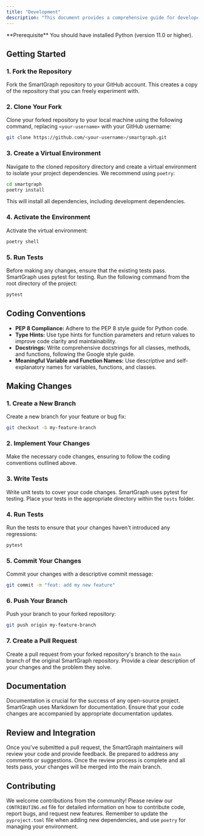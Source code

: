 ```yaml
---
title: "Development"
description: "This document provides a comprehensive guide for developers who want to contribute to the SmartGraph library. It covers setting up your development environment, coding conventions, testing procedures, and other relevant information."
---
```


<Info>
  **Prerequisite** You should have installed Python (version 11.0 or higher).
</Info>

## Getting Started

### 1. Fork the Repository

Fork the SmartGraph repository to your GitHub account. This creates a copy of the repository that you can freely experiment with.

### 2. Clone Your Fork

Clone your forked repository to your local machine using the following command, replacing `<your-username>` with your GitHub username:

```bash
git clone https://github.com/<your-username>/smartgraph.git
```

### 3. Create a Virtual Environment

Navigate to the cloned repository directory and create a virtual environment to isolate your project dependencies. We recommend using `poetry`:

```bash
cd smartgraph
poetry install
```

This will install all dependencies, including development dependencies.

### 4. Activate the Environment

Activate the virtual environment:

```bash
poetry shell
```

### 5. Run Tests

Before making any changes, ensure that the existing tests pass. SmartGraph uses pytest for testing. Run the following command from the root directory of the project:

```bash
pytest
```

## Coding Conventions

- **PEP 8 Compliance:** Adhere to the PEP 8 style guide for Python code.
- **Type Hints:** Use type hints for function parameters and return values to improve code clarity and maintainability.
- **Docstrings:** Write comprehensive docstrings for all classes, methods, and functions, following the Google style guide.
- **Meaningful Variable and Function Names:** Use descriptive and self-explanatory names for variables, functions, and classes.

## Making Changes

### 1. Create a New Branch

Create a new branch for your feature or bug fix:

```bash
git checkout -b my-feature-branch
```

### 2. Implement Your Changes

Make the necessary code changes, ensuring to follow the coding conventions outlined above.

### 3. Write Tests

Write unit tests to cover your code changes. SmartGraph uses pytest for testing. Place your tests in the appropriate directory within the `tests` folder.

### 4. Run Tests

Run the tests to ensure that your changes haven't introduced any regressions:

```bash
pytest
```

### 5. Commit Your Changes

Commit your changes with a descriptive commit message:

```bash
git commit -m "feat: add my new feature"
```

### 6. Push Your Branch

Push your branch to your forked repository:

```bash
git push origin my-feature-branch
```

### 7. Create a Pull Request

Create a pull request from your forked repository's branch to the `main` branch of the original SmartGraph repository. Provide a clear description of your changes and the problem they solve.

## Documentation

Documentation is crucial for the success of any open-source project. SmartGraph uses Markdown for documentation. Ensure that your code changes are accompanied by appropriate documentation updates.

## Review and Integration

Once you've submitted a pull request, the SmartGraph maintainers will review your code and provide feedback. Be prepared to address any comments or suggestions. Once the review process is complete and all tests pass, your changes will be merged into the main branch.

## Contributing

We welcome contributions from the community! Please review our `CONTRIBUTING.md` file for detailed information on how to contribute code, report bugs, and request new features. Remember to update the `pyproject.toml` file when adding new dependencies, and use `poetry` for managing your environment.
